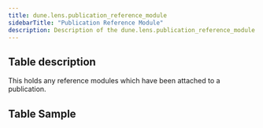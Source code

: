 ```yaml
---
title: dune.lens.publication_reference_module
sidebarTitle: "Publication Reference Module"
description: Description of the dune.lens.publication_reference_module table on Dune
---
```


## Table description

This holds any reference modules which have been attached to a publication.

## Table Sample


<TableSample tableSchema="dune.lens" tableName="publication_reference_module" />
